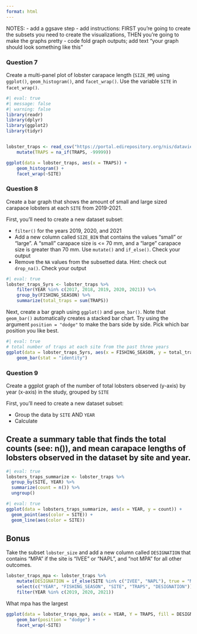 ```yaml
---
format: html
---
```


NOTES:
- add a ggsave step
- add instructions: FIRST you're going to create the subsets you need to create the visualizations, THEN you're going to make the graphs pretty
- code fold graph outputs; add text "your graph should look something like this"

::: callout-note
### Question 7
Create a multi-panel plot of lobster carapace length (`SIZE_MM`) using `ggplot()`, `geom_histogram()`, and `facet_wrap()`. Use the variable `SITE` in `facet_wrap()`.
:::

```r
#| eval: true
#| message: false
#| warning: false
library(readr)
library(dplyr)
library(ggplot2)
library(tidyr)


lobster_traps <- read_csv("https://portal.edirepository.org/nis/dataviewer?packageid=knb-lter-sbc.77.8&entityid=66dd61c75bda17c23a3bce458c56ed84") %>% 
    mutate(TRAPS = na_if(TRAPS, -99999))

ggplot(data = lobster_traps, aes(x = TRAPS)) +
    geom_histogram() +
    facet_wrap(~SITE)
```


::: callout-note
### Question 8
Create a bar graph that shows the amount of small and large sized carapace lobsters at each `SITE` from 2019-2021.
:::

First, you'll need to create a new dataset subset:

- `filter()` for the years 2019, 2020, and 2021
- Add a new column called `SIZE_BIN` that contains the values "small" or "large".  A "small" carapace size is <= 70 mm, and a "large" carapace size is greater than 70 mm. Use `mutate()` and `if_else()`. Check your output
- Remove the `NA` values from the subsetted data. Hint: check out `drop_na()`. Check your output

```r
#| eval: true
lobster_traps_5yrs <- lobster_traps %>% 
    filter(YEAR %in% c(2017, 2018, 2019, 2020, 2021)) %>% 
    group_by(FISHING_SEASON) %>% 
    summarize(total_traps = sum(TRAPS))
```

Next, create a bar graph using `ggplot()` and `geom_bar()`. Note that `geom_bar()` automatically creates a stacked bar chart. Try using the argument `position = "dodge"` to make the bars side by side. Pick which bar position you like best.

```r
#| eval: true
# total number of traps at each site from the past three years
ggplot(data = lobster_traps_5yrs, aes(x = FISHING_SEASON, y = total_traps)) +
    geom_bar(stat = "identity")
```

::: callout-note
### Question 9

Create a ggplot graph of the number of total lobsters observed (y-axis) by year (x-axis) in the study, grouped by `SITE`
:::

First, you'll need to create a new dataset subset:

- Group the data by `SITE` AND `YEAR`
- Calculate 


## Create a summary table that finds the total counts (see: n()), and mean carapace lengths of lobsters observed in the dataset by site and year.

```r
#| eval: true
lobsters_traps_summarize <- lobster_traps %>% 
  group_by(SITE, YEAR) %>% 
  summarize(count = n()) %>% 
  ungroup()
```


```r
#| eval: true
ggplot(data = lobsters_traps_summarize, aes(x = YEAR, y = count)) +
  geom_point(aes(color = SITE)) +
  geom_line(aes(color = SITE)) 
```

## Bonus

Take the subset `lobster_size` and add a new column called `DESIGNATION` that contains “MPA” if the site is “IVEE” or “NAPL”, and “not MPA” for all other outcomes.

```r
lobster_traps_mpa <- lobster_traps %>% 
    mutate(DESIGNATION = if_else(SITE %in% c("IVEE", "NAPL"), true = "MPA", false = "not MPA")) %>% 
    select(c("YEAR", "FISHING_SEASON", "SITE", "TRAPS", "DESIGNATION")) %>% 
    filter(YEAR %in% c(2019, 2020, 2021))
```

What mpa has the largest

```r
ggplot(data = lobster_traps_mpa, aes(x = YEAR, Y = TRAPS, fill = DESIGNATION)) +
    geom_bar(position = "dodge") +
    facet_wrap(~SITE)
```

